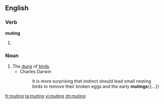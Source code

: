 
==English==

===Verb===
'''muting'''

# {{present participle of|mute}}

===Noun===
{{en-noun}}

# The [[dung]] of [[bird]]s.
#* Charles Darwin
#*: It is more surprising that instinct should lead small nesting birds to remove their broken eggs and the early '''mutings'''{{...}}

[[fr:muting]]
[[ta:muting]]
[[vi:muting]]
[[zh:muting]]
